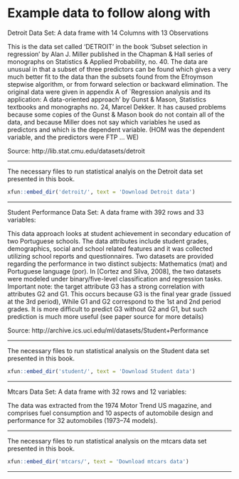 # Example data to follow along with {-}


Detroit Data Set: A data frame with  14 Columns with 13 Observations

This is the data set called 'DETROIT' in the book 'Subset selection in regression' by Alan J. Miller published in the Chapman & Hall series of monographs on Statistics & Applied Probability, no. 40. The data are unusual in that a subset of three predictors can be found which gives a very much better fit to the data than the subsets found from the Efroymson stepwise algorithm, or from forward selection or backward elimination. The original data were given in appendix A of `Regression analysis and its application: A data-oriented approach’ by Gunst & Mason, Statistics textbooks and monographs no. 24, Marcel Dekker. It has caused problems because some copies of the Gunst & Mason book do not contain all of the data, and because Miller does not say which variables he used as predictors and which is the dependent variable. (HOM was the dependent variable, and the predictors were FTP … WE)

Source: http://lib.stat.cmu.edu/datasets/detroit

---

The necessary files to run statistical analyis on the Detroit data set presented in this book.

```r
xfun::embed_dir('detroit/', text = 'Download Detroit data')
```

---

Student Performance Data Set: A data frame with 392 rows and 33 variables:

This data approach looks at student achievement in secondary education of two Portuguese schools. The data attributes include student grades, demographics, social and school related features and it was collected utilizing school reports and questionnaires. Two datasets are provided regarding the performance in two distinct subjects: Mathematics (mat) and Portuguese language (por). In [Cortez and Silva, 2008], the two datasets were modeled under binary/five-level classification and regression tasks. Important note: the target attribute G3 has a strong correlation with attributes G2 and G1. This occurs because G3 is the final year grade (issued at the 3rd period), While G1 and G2 correspond to the 1st and 2nd period grades. It is more difficult to predict G3 without G2 and G1, but such prediction is much more useful (see paper source for more details)

Source: http://archive.ics.uci.edu/ml/datasets/Student+Performance

---

The necessary files to run statistical analysis on the Student data set presented in this book.

```r
xfun::embed_dir('student/', text = 'Download Student data')
```

---


Mtcars Data Set: A data frame with 32 rows and 12 variables:

The data was extracted from the 1974 Motor Trend US magazine, and comprises fuel consumption and 10 aspects of automobile design and performance for 32 automobiles (1973–74 models).

---

The necessary files to run statistical analysis on the mtcars data set presented in this book.

```r
xfun::embed_dir('mtcars/', text = 'Download mtcars data')
```

---